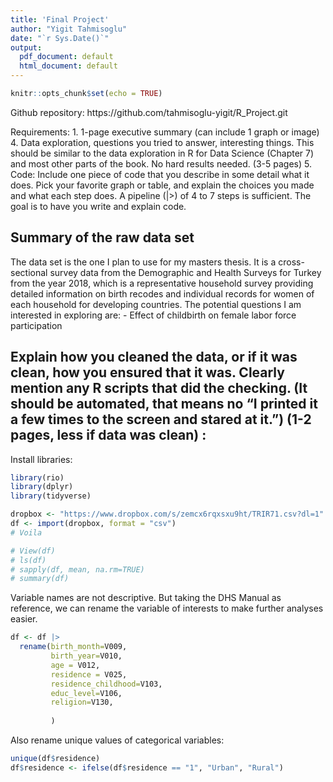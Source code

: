 ```yaml
---
title: 'Final Project'
author: "Yigit Tahmisoglu"
date: "`r Sys.Date()`"
output:
  pdf_document: default
  html_document: default
---
```

```r
knitr::opts_chunk$set(echo = TRUE)
```

Github repository:
https://github.com/tahmisoglu-yigit/R_Project.git

Requirements: 
1. 1-page executive summary (can include 1 graph or image)
4. Data exploration, questions you tried to answer, interesting things. This should be similar to the data exploration in R for Data Science (Chapter 7) and most other parts of the book. No hard results needed. (3-5 pages)
5. Code: Include one piece of code that you describe in some detail what it does. Pick your favorite graph or table, and explain the choices you made and what each step does. A pipeline (|>) of 4 to 7 steps is sufficient. The goal is to have you write and explain code.

## Summary of the raw data set

The data set is the one I plan to use for my masters thesis.
It is a cross-sectional survey data from the Demographic and Health Surveys for Turkey from the year 2018, which is a representative household  survey providing detailed information on birth recodes and individual records for women of each household for developing countries. 
The potential questions I am interested in exploring are:
-   Effect of childbirth on female labor force participation

## Explain how you cleaned the data, or if it was clean, how you ensured that it was. Clearly mention any R scripts that did the checking. (It should be automated, that means no "I printed it a few times to the screen and stared at it.") (1-2 pages, less if data was clean) :

Install libraries:
```r

library(rio)
library(dplyr)
library(tidyverse)

```

```r
dropbox <- "https://www.dropbox.com/s/zemcx6rqxsxu9ht/TRIR71.csv?dl=1"
df <- import(dropbox, format = "csv")
# Voila

# View(df)
# ls(df)
# sapply(df, mean, na.rm=TRUE)
# summary(df)
```

Variable names are not descriptive. But taking the DHS Manual as reference, we  can rename the variable of interests to make further analyses easier.

```r
df <- df |>
  rename(birth_month=V009,
         birth_year=V010,
         age = V012,
         residence = V025,
         residence_childhood=V103,
         educ_level=V106,
         religion=V130,
         
         )
```

Also rename unique values of categorical variables:

```r
unique(df$residence)
df$residence <- ifelse(df$residence == "1", "Urban", "Rural")



```





